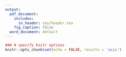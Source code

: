 ```yaml
---
output:
  pdf_document:
    includes:
      in_header: tex/header.tex
    fig_caption: false
  word_document: default
---
```


```r
### # specify knitr options
knitr::opts_chunk$set(echo = FALSE, results = 'asis')
```


\begin{flushright}
\includegraphics[width=\linewidth]{png/quag_logo.pdf}
\end{flushright}


\fcolorbox{white}{white}{
	\parbox[t]{1.0\linewidth}{
		\centering \fontsize{11pt}{20pt}\selectfont % 
		\vspace*{0.25cm} % 

		\hfill \textcolor{red}{[Documenttype]}

		\vspace*{0.25cm} 
	}
}

\vspace*{0.5cm}

\fcolorbox{red}{white}{
	\parbox[t]{1.0\linewidth}{
		\centering \fontsize{25pt}{40pt}\selectfont %

		\vspace*{1.5cm}
    \textcolor{red}{Title}

		\vspace*{1.5cm} % Space between the end of the title and the bottom of the grey box
	}
}



